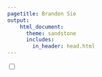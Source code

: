 ```yaml
---
pagetitle: Brandon Sie
output:
    html_document:
      theme: sandstone
      includes: 
        in_header: head.html
---
```


<div class="theme-switch-wrapper">
<label class="theme-switch" for="checkbox">
<input type="checkbox" id="checkbox" />
<div class="slider round"></div>
</label>
</div>

<div class = "row" w3-include-html="bio.html"></div>
<div class = "row" w3-include-html="hexagons.html" style = "text-align: center;"></div> 
<div class = "row" id = "siteinfo" w3-include-html="siteinfo.html"></div>  

<script src="js/includeHTML.js"></script>
<script src="js/unloadscroll.js"></script>
<script src="js/blackwhite.js"></script>
<script>includeHTML();</script>




